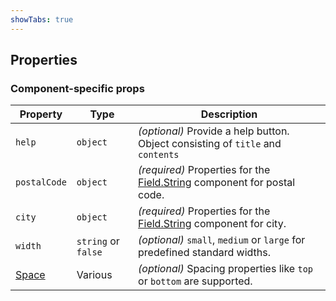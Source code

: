```yaml
---
showTabs: true
---
```



## Properties

<DataValueReadwriteProperties type="string" />

### Component-specific props

| Property                                | Type                | Description                                                                                                            |
| --------------------------------------- | ------------------- | ---------------------------------------------------------------------------------------------------------------------- |
| `help`                                  | `object`            | _(optional)_ Provide a help button. Object consisting of `title` and `contents`                                        |
| `postalCode`                            | `object`            | _(required)_ Properties for the [Field.String](/uilib/extensions/forms/base-fields/String/) component for postal code. |
| `city`                                  | `object`            | _(required)_ Properties for the [Field.String](/uilib/extensions/forms/base-fields/String/) component for city.        |
| `width`                                 | `string` or `false` | _(optional)_ `small`, `medium` or `large` for predefined standard widths.                                              |
| [Space](/uilib/layout/space/properties) | Various             | _(optional)_ Spacing properties like `top` or `bottom` are supported.                                                  |

